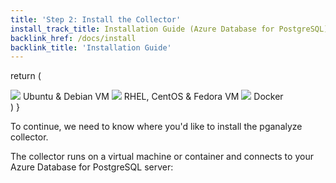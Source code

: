 ```yaml
---
title: 'Step 2: Install the Collector'
install_track_title: Installation Guide (Azure Database for PostgreSQL)
backlink_href: /docs/install
backlink_title: 'Installation Guide'
---
```




  return (
    <div className={styles.installChoice}>
      <Link className={styles.installChoiceStep} to="02_install_the_collector_deb">
        <img src={imgLogoUbuntu} />
        Ubuntu &amp; Debian VM
      </Link>
      <Link className={styles.installChoiceStep} to="02_install_the_collector_yum">
        <img src={imgLogoRedhat} />
        RHEL, CentOS &amp; Fedora VM
      </Link>
      <Link className={styles.installChoiceStep} to="02_install_the_collector_docker">
        <img src={imgLogoDocker} />
        Docker
      </Link>
    </div>
  )
}

To continue, we need to know where you'd like to install the pganalyze collector.

The collector runs on a virtual machine or container and connects to your Azure Database for PostgreSQL server:

<SelectCollectorPlatform />